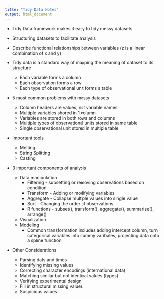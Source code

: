 ```yaml
---
title: "Tidy Data Notes"
output: html_document
---
```


- Tidy Data framework makes it easy to tidy messy datasets
- Structuring datasets to facilitate analysis
- Describe functional relationships between variables (z is a linear combination of x and y)

- Tidy data is a standard way of mapping the meaning of dataset to its structure
    - Each variable forms a column
    - Each observation forms a row
    - Each type of observational unit forms a table

- 5 most common problems with messy datasets
    - Column headers are values, not variable names
    - Multiple variables shored in 1 column
    - Variables are stored in both rows and columns
    - Multiple types of observational units stored in same table
    - Single observational unit stored in multiple table
  
- Important tools
    - Melting
    - String Splitting
    - Casting

- 3 important components of analysis
    - Data manipulation
        - Filtering - subsetting or removing observations based on condition
        - Transform - Adding or modifying variables
        - Aggregate - Collapse multiple values into single value
        - Sort - Changing the order of observations
        - R functions - subset(), transform(), aggregate(), summarise(), arrange()
    - Visualization
    - Modeling
      - Common transformation includes adding intercept column, turn categorical variables into dummy varibales, projecting data onto a spline function
      
- Other Considerations
    - Parsing dats and times
    - Identifying missing values
    - Correcting character encodings (international data)
    - Matching similar but not identical values (types)
    - Verifying experimental design
    - Fill in structural missing values
    - Suspicious values


